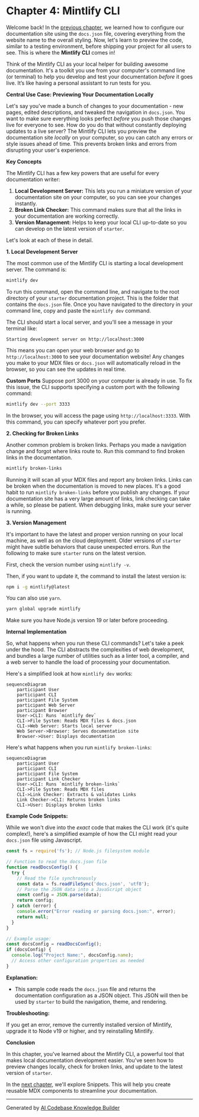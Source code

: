 # Chapter 4: Mintlify CLI

Welcome back! In the [previous chapter](03_docs_json__configuration_file_.md), we learned how to configure our documentation site using the `docs.json` file, covering everything from the website name to the overall styling. Now, let's learn to preview the code, similar to a testing environment, before shipping your project for all users to see. This is where the **Mintlify CLI** comes in!

Think of the Mintlify CLI as your local helper for building awesome documentation. It's a toolkit you use from your computer's command line (or terminal) to help you develop and test your documentation *before* it goes live. It’s like having a personal assistant to run tests for you.

**Central Use Case: Previewing Your Documentation Locally**

Let's say you've made a bunch of changes to your documentation - new pages, edited descriptions, and tweaked the navigation in `docs.json`. You want to make sure everything looks perfect *before* you push those changes live for everyone to see. How do you do that without constantly deploying updates to a live server? The Mintlify CLI lets you preview the documentation site *locally* on your computer, so you can catch any errors or style issues ahead of time. This prevents broken links and errors from disrupting your user's experience.

**Key Concepts**

The Mintlify CLI has a few key powers that are useful for every documentation writer:

1.  **Local Development Server:** This lets you run a miniature version of your documentation site on your computer, so you can see your changes instantly.
2.  **Broken Link Checker:** This command makes sure that all the links in your documentation are working correctly.
3.  **Version Management:** Helps to keep your local CLI up-to-date so you can develop on the latest version of `starter`.

Let's look at each of these in detail.

**1. Local Development Server**

The most common use of the Mintlify CLI is starting a local development server. The command is:

```bash
mintlify dev
```

To run this command, open the command line, and navigate to the root directory of your `starter` documentation project. This is the folder that contains the `docs.json` file. Once you have navigated to the directory in your command line, copy and paste the `mintlify dev` command.

The CLI should start a local server, and you'll see a message in your terminal like:

```
Starting development server on http://localhost:3000
```

This means you can open your web browser and go to `http://localhost:3000` to see your documentation website! Any changes you make to your MDX files or `docs.json` will automatically reload in the browser, so you can see the updates in real time.

**Custom Ports**
Suppose port 3000 on your computer is already in use. To fix this issue, the CLI supports specifying a custom port with the following command:

```bash
mintlify dev --port 3333
```

In the browser, you will access the page using `http://localhost:3333`. With this command, you can specify whatever port you prefer.

**2. Checking for Broken Links**

Another common problem is broken links. Perhaps you made a navigation change and forgot where links route to. Run this command to find broken links in the documentation.

```bash
mintlify broken-links
```

Running it will scan all your MDX files and report any broken links. Links can be broken when the documentation is moved to new places. It's a good habit to run `mintlify broken-links` before you publish any changes. If your documentation site has a very large amount of links, link checking can take a while, so please be patient. When debugging links, make sure your server is running.

**3. Version Management**

It's important to have the latest and proper version running on your local machine, as well as on the cloud deployment. Older versions of `starter` might have subtle behaviors that cause unexpected errors. Run the following to make sure `starter` runs on the latest version.

First, check the version number using `mintlify -v`.

Then, if you want to update it, the command to install the latest version is:

```bash
npm i -g mintlify@latest
```

You can also use `yarn`.

```bash
yarn global upgrade mintlify
```

Make sure you have Node.js version 19 or later before proceeding.

**Internal Implementation**

So, what happens when you run these CLI commands? Let's take a peek under the hood. The CLI abstracts the complexities of web development, and bundles a large number of utilities such as a linter tool, a compiler, and a web server to handle the load of processing your documentation.

Here's a simplified look at how `mintlify dev` works:

```mermaid
sequenceDiagram
    participant User
    participant CLI
    participant File System
    participant Web Server
    participant Browser
    User->CLI: Runs `mintlify dev`
    CLI->File System: Reads MDX files & docs.json
    CLI->Web Server: Starts local server
    Web Server->Browser: Serves documentation site
    Browser->User: Displays documentation
```

Here's what happens when you run `mintlify broken-links`:

```mermaid
sequenceDiagram
    participant User
    participant CLI
    participant File System
    participant Link Checker
    User->CLI: Runs `mintlify broken-links`
    CLI->File System: Reads MDX files
    CLI->Link Checker: Extracts & validates Links
    Link Checker->CLI: Returns broken links
    CLI->User: Displays broken links
```

**Example Code Snippets:**

While we won't dive into the *exact* code that makes the CLI work (it's quite complex!), here's a simplified example of how the CLI might read your `docs.json` file using Javascript.

```javascript
const fs = require('fs'); // Node.js filesystem module

// Function to read the docs.json file
function readDocsConfig() {
  try {
    // Read the file synchronously
    const data = fs.readFileSync('docs.json', 'utf8');
    // Parse the JSON data into a JavaScript object
    const config = JSON.parse(data);
    return config;
  } catch (error) {
    console.error("Error reading or parsing docs.json:", error);
    return null;
  }
}

// Example usage:
const docsConfig = readDocsConfig();
if (docsConfig) {
  console.log("Project Name:", docsConfig.name);
  // Access other configuration properties as needed
}
```

**Explanation:**

*   This sample code reads the `docs.json` file and returns the documentation configuration as a JSON object. This JSON will then be used by `starter` to build the navigation, theme, and rendering.

**Troubleshooting:**

If you get an error, remove the currently installed version of Mintlify, upgrade it to Node v19 or higher, and try reinstalling Mintlify.

**Conclusion**

In this chapter, you've learned about the Mintlify CLI, a powerful tool that makes local documentation development easier. You've seen how to preview changes locally, check for broken links, and update to the latest version of `starter`.

In the [next chapter](05_snippets__reusable_mdx_components_.md), we'll explore Snippets. This will help you create reusable MDX components to streamline your documentation.


---

Generated by [AI Codebase Knowledge Builder](https://github.com/The-Pocket/Tutorial-Codebase-Knowledge)